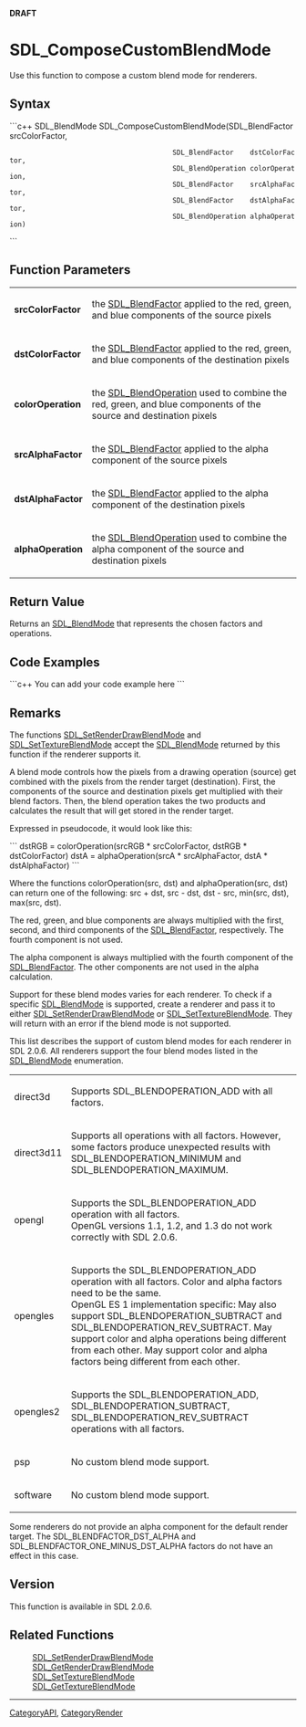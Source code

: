 '''DRAFT'''

= SDL_ComposeCustomBlendMode =
Use this function to compose a custom blend mode for renderers.


== Syntax ==
```c++
SDL_BlendMode SDL_ComposeCustomBlendMode(SDL_BlendFactor    srcColorFactor,
                                         SDL_BlendFactor    dstColorFactor,
                                         SDL_BlendOperation colorOperation,
                                         SDL_BlendFactor    srcAlphaFactor,
                                         SDL_BlendFactor    dstAlphaFactor,
                                         SDL_BlendOperation alphaOperation)
```

== Function Parameters ==
{|
|'''srcColorFactor'''
|the [[SDL_BlendFactor]] applied to the red, green, and blue components of the source pixels
|-
|'''dstColorFactor'''
|the [[SDL_BlendFactor]] applied to the red, green, and blue components of the destination pixels
|-
|'''colorOperation'''
|the [[SDL_BlendOperation]] used to combine the red, green, and blue components of the source and destination pixels
|-
|'''srcAlphaFactor'''
|the [[SDL_BlendFactor]] applied to the alpha component of the source pixels
|-
|'''dstAlphaFactor'''
|the [[SDL_BlendFactor]] applied to the alpha component of the destination pixels
|-
|'''alphaOperation'''
|the [[SDL_BlendOperation]] used to combine the alpha component of the source and destination pixels
|}

== Return Value ==

Returns an [[SDL_BlendMode]] that represents the chosen factors and operations.

== Code Examples ==

```c++
You can add your code example here
```

== Remarks ==

The functions [[SDL_SetRenderDrawBlendMode]] and [[SDL_SetTextureBlendMode]] accept the [[SDL_BlendMode]] returned by this function if the renderer supports it.

A blend mode controls how the pixels from a drawing operation (source) get combined with the pixels from the render target (destination). First, the components of the source and destination pixels get multiplied with their blend factors. Then, the blend operation takes the two products and calculates the result that will get stored in the render target.

Expressed in pseudocode, it would look like this:

```
dstRGB = colorOperation(srcRGB * srcColorFactor, dstRGB * dstColorFactor)
dstA = alphaOperation(srcA * srcAlphaFactor, dstA * dstAlphaFactor)
```

Where the functions colorOperation(src, dst) and alphaOperation(src, dst) can return one of the following: src + dst, src - dst, dst - src, min(src, dst), max(src, dst).

The red, green, and blue components are always multiplied with the first, second, and third components of the [[SDL_BlendFactor]], respectively. The fourth component is not used.

The alpha component is always multiplied with the fourth component of the [[SDL_BlendFactor]]. The other components are not used in the alpha calculation.

Support for these blend modes varies for each renderer. To check if a specific [[SDL_BlendMode]] is supported, create a renderer and pass it to either [[SDL_SetRenderDrawBlendMode]] or [[SDL_SetTextureBlendMode]]. They will return with an error if the blend mode is not supported.

This list describes the support of custom blend modes for each renderer in SDL 2.0.6. All renderers support the four blend modes listed in the [[SDL_BlendMode]] enumeration.

{|
|direct3d
|Supports SDL_BLENDOPERATION_ADD with all factors.
|-
|direct3d11
|Supports all operations with all factors. However, some factors produce unexpected results with SDL_BLENDOPERATION_MINIMUM and SDL_BLENDOPERATION_MAXIMUM.
|-
|opengl
|Supports the SDL_BLENDOPERATION_ADD operation with all factors.<br/>OpenGL versions 1.1, 1.2, and 1.3 do not work correctly with SDL 2.0.6.
|-
|opengles
|Supports the SDL_BLENDOPERATION_ADD operation with all factors. Color and alpha factors need to be the same.<br/>OpenGL ES 1 implementation specific: May also support SDL_BLENDOPERATION_SUBTRACT and SDL_BLENDOPERATION_REV_SUBTRACT. May support color and alpha operations being different from each other. May support color and alpha factors being different from each other.
|-
|opengles2
|Supports the SDL_BLENDOPERATION_ADD, SDL_BLENDOPERATION_SUBTRACT, SDL_BLENDOPERATION_REV_SUBTRACT operations with all factors.
|-
|psp
|No custom blend mode support.
|-
|software
|No custom blend mode support.
|}

Some renderers do not provide an alpha component for the default render target. The SDL_BLENDFACTOR_DST_ALPHA and SDL_BLENDFACTOR_ONE_MINUS_DST_ALPHA factors do not have an effect in this case.

== Version ==

This function is available in SDL 2.0.6.

== Related Functions ==
:[[SDL_SetRenderDrawBlendMode]]
:[[SDL_GetRenderDrawBlendMode]]
:[[SDL_SetTextureBlendMode]]
:[[SDL_GetTextureBlendMode]]

----
[[CategoryAPI]], [[CategoryRender]]
